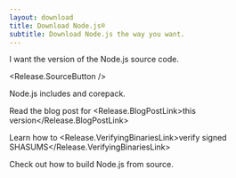 ```yaml
---
layout: download
title: Download Node.js®
subtitle: Download Node.js the way you want.
---
```


<section>
I want the <Release.VersionDropdown /> version of the Node.js source code.

<Release.SourceButton />
</section>

<section>
Node.js includes <Release.NpmLink /> and corepack.

Read the blog post for <Release.BlogPostLink>this version</Release.BlogPostLink>

Learn how to <Release.VerifyingBinariesLink>verify signed SHASUMS</Release.VerifyingBinariesLink>

Check out how to <LinkWithArrow href="https://github.com/nodejs/node/blob/main/BUILDING.md#building-nodejs-on-supported-platforms">build Node.js</LinkWithArrow> from source.

</section>
